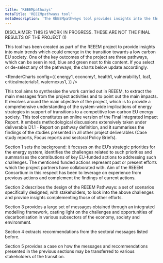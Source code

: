 ```yaml
---
title: 'REEEMpathways'
metaTitle: 'REEEMpathways tool'
metaDescription: 'The REEEMpathways tool provides insights into the three pathways, which narrate three stories revolving around main trends which could emerge in the transition towards a low carbon EU society'
---
```



<p style={{fontSize: '14px', color: 'red', padding: '20px'}}>DISCLAIMER: THIS IS WORK IN PROGRESS. THESE ARE NOT THE FINAL RESULTS OF THE PROJECT (!)</p>

This tool has been created as part of the REEEM project to provide insights into main trends which could emerge in the transition towards a low carbon EU society. One of the key outcomes of the project are three pathways, which can be seen in red, blue and green next to this content. If you select or de-select any of the pathways, the charts below update accordingly.

<RenderCharts
  config={{
    energy1,
    economy1,
    health1,
    vulnerability1,
    lca1,
    criticalmaterials1,
    waternexus1,
  }}
/>

This tool aims to synthesise the work carried out in REEEM, to extract the main messages from the project activities and to point out the main impacts. It revolves around the main objective of the project, which is to provide a comprehensive understanding of the system-wide implications of energy strategies in support of transitions to a competitive low-carbon EU energy society. This tool constitutes an online version of the Final Integrated Impact Report. It embeds methodological discussions extensively taken under deliverable D1.1 - Report on pathway definition, and it summarises the findings of the studies presented in all other project deliverables (Case study reports, Focus reports and sectoral Policy Briefs).

Section 1 sets the background: it focuses on the EU’s strategic priorities for the energy system, identifies the challenges related to such priorities and summarises the contributions of key EU-funded actions to addressing such challenges. The mentioned funded actions represent past or present efforts which the project partners have collaborated with. Aim of the REEEM Consortium in this respect has been to leverage on experience from previous actions and complement the findings of current actions.

Section 2 describes the design of the REEEM Pathways: a set of scenarios specifically designed, with stakeholders, to look into the above challenges and provide insights complementing those of other efforts.

Section 3 provides a large set of messages obtained through an integrated modelling framework, casting light on the challenges and opportunities of decarbonisation in various subsectors of the economy, society and environment.

Section 4 extracts recommendations from the sectoral messages listed before.

Section 5 provides a case on how the messages and recommendations presented in the previous sections may be transferred to various stakeholders of the transition.
